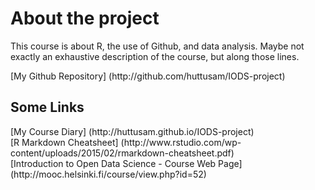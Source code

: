 
# About the project

This course is about R, the use of Github, and data analysis. Maybe not exactly an exhaustive description of the course, but along those lines.  

[My Github Repository] (http://github.com/huttusam/IODS-project)  
  
## Some Links
[My Course Diary] (http://huttusam.github.io/IODS-project)  
[R Markdown Cheatsheet] (http://www.rstudio.com/wp-content/uploads/2015/02/rmarkdown-cheatsheet.pdf)  
[Introduction to Open Data Science - Course Web Page] (http://mooc.helsinki.fi/course/view.php?id=52)

